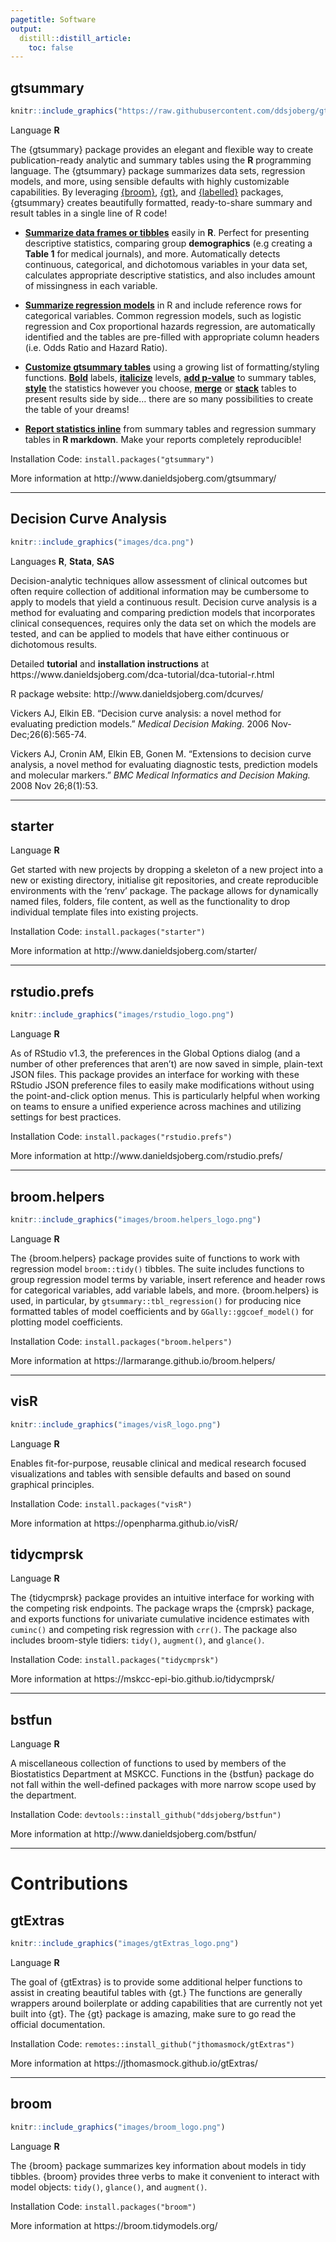 ```yaml
---
pagetitle: Software
output:
  distill::distill_article:
    toc: false
---
```


## gtsummary

:::float-image
<a href="http://www.danieldsjoberg.com/gtsummary/">
```r
knitr::include_graphics("https://raw.githubusercontent.com/ddsjoberg/gtsummary/master/man/figures/logo.png")
```
</a>
Language **R**

The {gtsummary} package provides an elegant and flexible way to create publication-ready analytic and summary tables using the **R** programming language. 
The {gtsummary} package summarizes data sets, regression models, and more, using sensible defaults with highly customizable capabilities.
By leveraging [{broom}](https://broom.tidymodels.org/), [{gt}](https://gt.rstudio.com/), and [{labelled}](http://larmarange.github.io/labelled/) packages, {gtsummary} creates beautifully formatted, ready-to-share summary and result tables in a single line of R code!  

:::

  - [**Summarize data frames or
    tibbles**](http://www.danieldsjoberg.com/gtsummary/articles/tbl_summary.html)
    easily in **R**. Perfect for presenting descriptive statistics,
    comparing group **demographics** (e.g creating a **Table 1** for
    medical journals), and more. Automatically detects continuous,
    categorical, and dichotomous variables in your data set, calculates
    appropriate descriptive statistics, and also includes amount of
    missingness in each variable.

  - [**Summarize regression
    models**](http://www.danieldsjoberg.com/gtsummary/articles/tbl_regression.html)
    in R and include reference rows for categorical variables. Common
    regression models, such as logistic regression and Cox proportional
    hazards regression, are automatically identified and the tables are
    pre-filled with appropriate column headers (i.e. Odds Ratio and
    Hazard Ratio).

  - [**Customize gtsummary
    tables**](http://www.danieldsjoberg.com/gtsummary/reference/index.html#section-general-formatting-styling-functions)
    using a growing list of formatting/styling functions.
    **[Bold](http://www.danieldsjoberg.com/gtsummary/reference/bold_italicize_labels_levels.html)**
    labels,
    **[italicize](http://www.danieldsjoberg.com/gtsummary/reference/bold_italicize_labels_levels.html)**
    levels, **[add
    p-value](http://www.danieldsjoberg.com/gtsummary/reference/add_p.html)**
    to summary tables,
    **[style](http://www.danieldsjoberg.com/gtsummary/reference/style_percent.html)**
    the statistics however you choose,
    **[merge](http://www.danieldsjoberg.com/gtsummary/reference/tbl_merge.html)**
    or
    **[stack](http://www.danieldsjoberg.com/gtsummary/reference/tbl_stack.html)**
    tables to present results side by side… there are so many
    possibilities to create the table of your dreams\!

  - **[Report statistics
    inline](http://www.danieldsjoberg.com/gtsummary/articles/tbl_summary.html#inline_text)**
    from summary tables and regression summary tables in **R markdown**.
    Make your reports completely reproducible\!

Installation Code: `install.packages("gtsummary")`

More information at http://www.danieldsjoberg.com/gtsummary/

----

## Decision Curve Analysis

:::float-image
<a href="https://www.danieldsjoberg.com/dca-tutorial/dca-tutorial-r.html">
```r
knitr::include_graphics("images/dca.png")
```
</a>
Languages **R**, **Stata**, **SAS**

Decision-analytic techniques allow assessment of clinical outcomes but often require collection of additional information may be cumbersome to apply to models that yield a continuous result.
Decision curve analysis is a method for evaluating and comparing prediction models that incorporates clinical consequences, requires only the data set on which the models are tested, and can be applied to models that have either continuous or dichotomous results.

Detailed **tutorial** and **installation instructions** at https://www.danieldsjoberg.com/dca-tutorial/dca-tutorial-r.html

R package website: http://www.danieldsjoberg.com/dcurves/

:::

Vickers AJ, Elkin EB. "Decision curve analysis: a novel method for evaluating prediction models." _Medical Decision Making._ 2006 Nov-Dec;26(6):565-74.

Vickers AJ, Cronin AM, Elkin EB, Gonen M. "Extensions to decision curve analysis, a novel method for evaluating diagnostic tests, prediction models and molecular markers." _BMC Medical Informatics and Decision Making._ 2008 Nov 26;8(1):53. 

----

## starter

Language **R**

Get started with new projects by dropping a skeleton of a new project into a new or existing directory, initialise git repositories, and create reproducible environments with the 'renv' package.
The package allows for dynamically named files, folders, file content, as well as the functionality to drop individual template files into existing projects.

Installation Code: `install.packages("starter")`

More information at http://www.danieldsjoberg.com/starter/

----

## rstudio.prefs

:::float-image
<a href="http://www.danieldsjoberg.com/rstudio.prefs/">
```r
knitr::include_graphics("images/rstudio_logo.png")
```
</a>
Language **R**

As of RStudio v1.3, the preferences in the Global Options dialog (and a number of other preferences that aren’t) are now saved in simple, plain-text JSON files.
This package provides an interface for working with these RStudio JSON preference files to easily make modifications without using the point-and-click option menus.
This is particularly helpful when working on teams to ensure a unified experience across machines and utilizing settings for best practices.

:::

Installation Code: `install.packages("rstudio.prefs")`

More information at http://www.danieldsjoberg.com/rstudio.prefs/

----

## broom.helpers

:::float-image
<a href="https://larmarange.github.io/broom.helpers/">
```r
knitr::include_graphics("images/broom.helpers_logo.png")
```
</a>
Language **R**

The {broom.helpers} package provides suite of functions to work with regression model `broom::tidy()` tibbles.
The suite includes functions to group regression model terms by variable, insert reference and header rows for categorical variables, add variable labels, and more.
{broom.helpers} is used, in particular, by `gtsummary::tbl_regression()` for producing nice formatted tables of model coefficients and by `GGally::ggcoef_model()` for plotting model coefficients.

:::

Installation Code: `install.packages("broom.helpers")`

More information at https://larmarange.github.io/broom.helpers/

----

## visR

:::float-image
<a href="https://openpharma.github.io/visR/">
```r
knitr::include_graphics("images/visR_logo.png")
```
</a>
Language **R**

Enables fit-for-purpose, reusable clinical and medical research focused visualizations and tables with sensible defaults and based on sound graphical principles.

:::

Installation Code: `install.packages("visR")`

More information at https://openpharma.github.io/visR/

## tidycmprsk

Language **R**

The {tidycmprsk} package provides an intuitive interface for working with the competing risk endpoints.
The package wraps the {cmprsk} package, and exports functions for univariate cumulative incidence estimates with `cuminc()` and competing risk regression with `crr()`.
The package also includes broom-style tidiers: `tidy()`, `augment()`, and `glance()`.

Installation Code: `install.packages("tidycmprsk")`

More information at https://mskcc-epi-bio.github.io/tidycmprsk/

----

## bstfun

Language **R**

A miscellaneous collection of functions to used by members of the Biostatistics Department at MSKCC.
Functions in the {bstfun} package do not fall within the well-defined packages with more narrow scope used by the department.

Installation Code: `devtools::install_github("ddsjoberg/bstfun")`

More information at http://www.danieldsjoberg.com/bstfun/

----

# Contributions

## gtExtras

:::float-image
<a href="https://jthomasmock.github.io/gtExtras/">
```r
knitr::include_graphics("images/gtExtras_logo.png")
```
</a>
Language **R**

The goal of {gtExtras} is to provide some additional helper functions to assist in creating beautiful tables with {gt.}
The functions are generally wrappers around boilerplate or adding capabilities that are currently not yet built into {gt}. The {gt} package is amazing, make sure to go read the official documentation.

:::

Installation Code: `remotes::install_github("jthomasmock/gtExtras")`

More information at https://jthomasmock.github.io/gtExtras/

----

## broom

:::float-image
<a href="https://broom.tidymodels.org/">
```r
knitr::include_graphics("images/broom_logo.png")
```
</a>
Language **R**

The {broom} package summarizes key information about models in tidy tibbles. 
{broom} provides three verbs to make it convenient to interact with model objects: `tidy()`, `glance()`, and `augment()`.

:::

Installation Code: `install.packages("broom")`

More information at https://broom.tidymodels.org/
